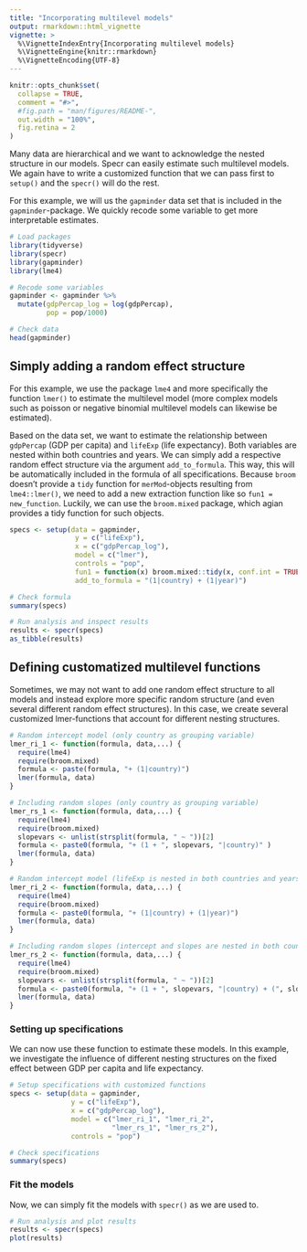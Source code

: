 ```yaml
---
title: "Incorporating multilevel models"
output: rmarkdown::html_vignette
vignette: >
  %\VignetteIndexEntry{Incorporating multilevel models}
  %\VignetteEngine{knitr::rmarkdown}
  %\VignetteEncoding{UTF-8}
---
```


```r
knitr::opts_chunk$set(
  collapse = TRUE,
  comment = "#>",
  #fig.path = "man/figures/README-",
  out.width = "100%",
  fig.retina = 2
)
```

Many data are hierarchical and we want to acknowledge the nested structure in our models. Specr can easily estimate such multilevel models. We again have to write a customized function that we can pass first to `setup()` and the `specr()` will do the rest. 

For this example, we will us the `gapminder` data set that is included in the `gapminder`-package. We quickly recode some variable to get more interpretable estimates.

```r
# Load packages
library(tidyverse)
library(specr)
library(gapminder)
library(lme4)

# Recode some variables
gapminder <- gapminder %>%
  mutate(gdpPercap_log = log(gdpPercap),
         pop = pop/1000)

# Check data
head(gapminder)
```


## Simply adding a random effect structure

For this example, we use the package `lme4` and more specifically the function `lmer()` to estimate the multilevel model (more complex models such as poisson or negative binomial multilevel models can likewise be estimated). 

Based on the data set, we want to estimate the relationship between `gdpPercap` (GDP per capita) and `lifeExp` (life expectancy). Both variables are nested within both countries and years. We can simply add a respective random effect structure via the argument `add_to_formula`. This way, this will be automatically included in the formula of all specifications. Because `broom` doesn't provide a `tidy` function for `merMod`-objects resulting from `lme4::lmer()`, we need to add a new extraction function like so `fun1 = new_function`. Luckily, we can use the `broom.mixed` package, which agian provides a tidy function for such objects. 

```r
specs <- setup(data = gapminder,
                y = c("lifeExp"),
                x = c("gdpPercap_log"), 
                model = c("lmer"),
                controls = "pop",
                fun1 = function(x) broom.mixed::tidy(x, conf.int = TRUE),
                add_to_formula = "(1|country) + (1|year)")

# Check formula
summary(specs)

# Run analysis and inspect results
results <- specr(specs)
as_tibble(results)
```


## Defining customatized multilevel functions

Sometimes, we may not want to add one random effect structure to all models and instead explore more specific random structure (and even several different random effect structures). In this case, we create several customized lmer-functions that account for different nesting structures. 

```r
# Random intercept model (only country as grouping variable)
lmer_ri_1 <- function(formula, data,...) {
  require(lme4)
  require(broom.mixed)
  formula <- paste(formula, "+ (1|country)")
  lmer(formula, data)
}

# Including random slopes (only country as grouping variable)
lmer_rs_1 <- function(formula, data,...) {
  require(lme4)
  require(broom.mixed)
  slopevars <- unlist(strsplit(formula, " ~ "))[2]
  formula <- paste0(formula, "+ (1 + ", slopevars, "|country)" )
  lmer(formula, data)
}

# Random intercept model (lifeExp is nested in both countries and years)
lmer_ri_2 <- function(formula, data,...) {
  require(lme4)
  require(broom.mixed)
  formula <- paste0(formula, "+ (1|country) + (1|year)")
  lmer(formula, data)
}

# Including random slopes (intercept and slopes are nested in both countries and years)
lmer_rs_2 <- function(formula, data,...) {
  require(lme4)
  require(broom.mixed)
  slopevars <- unlist(strsplit(formula, " ~ "))[2]
  formula <- paste0(formula, "+ (1 + ", slopevars, "|country) + (", slopevars, "|year)" )
  lmer(formula, data)
}
```

### Setting up specifications

We can now use these function to estimate these models. In this example, we investigate the influence of different nesting structures on the fixed effect between GDP per capita and life expectancy.

```r
# Setup specifications with customized functions
specs <- setup(data = gapminder,
               y = c("lifeExp"),
               x = c("gdpPercap_log"), 
               model = c("lmer_ri_1", "lmer_ri_2", 
                         "lmer_rs_1", "lmer_rs_2"),
               controls = "pop")

# Check specifications
summary(specs)
```

###  Fit the models

Now, we can simply fit the models with `specr()` as we are used to. 

```r
# Run analysis and plot results
results <- specr(specs) 
plot(results)
```

